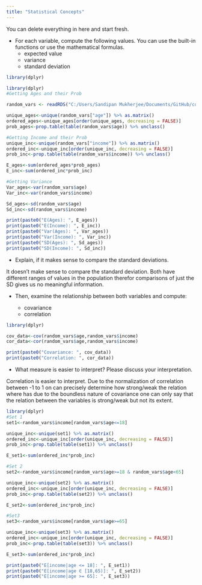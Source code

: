 ```yaml
---
title: "Statistical Concepts"
---
```


::: callout-note
You can delete everything in here and start fresh.
:::

-   For each variable, compute the following values. You can use the built-in functions or use the mathematical formulas.
    -   expected value
    -   variance
    -   standard deviation
    
```r
library(dplyr)
```

```r

library(dplyr)
#Getting Ages and their Prob

random_vars <- readRDS("C:/Users/Sandipan Mukherjee/Documents/GitHub/cdsba-msandipan/Causal_Data_Science_Data/random_vars.rds")

unique_ages<-unique(random_vars["age"]) %>% as.matrix()
ordered_ages<-unique_ages[order(unique_ages, decreasing = FALSE)]
prob_ages<-prop.table(table(random_vars$age)) %>% unclass()

#Getting Income and their Prob
unique_inc<-unique(random_vars["income"]) %>% as.matrix()
ordered_inc<-unique_inc[order(unique_inc, decreasing = FALSE)]
prob_inc<-prop.table(table(random_vars$income)) %>% unclass()

E_ages<-sum(ordered_ages*prob_ages)
E_inc<-sum(ordered_inc*prob_inc)

#Getting Variance
Var_ages<-var(random_vars$age)
Var_inc<-var(random_vars$income)

Sd_ages<-sd(random_vars$age)
Sd_inc<-sd(random_vars$income)
```

```r
print(paste0("E(Ages): ", E_ages))
print(paste0("E(Income): ", E_inc))
print(paste0("Var(Ages): ", Var_ages))
print(paste0("Var(Income): ", Var_inc))
print(paste0("SD(Ages): ", Sd_ages))
print(paste0("SD(Income): ", Sd_inc))
```

-   Explain, if it makes sense to compare the standard deviations.

It doesn't make sense to compare the standard deviation. Both have different ranges of values in the population therefor comparisons of just the SD gives us no meaningful information.

-   Then, examine the relationship between both variables and compute:

    -   covariance
    -   correlation

```r

library(dplyr)

cov_data<-cov(random_vars$age,random_vars$income)
cor_data<-cor(random_vars$age,random_vars$income)
```

```r
print(paste0("Covariance: ", cov_data))
print(paste0("Correlation: ", cor_data))

```

-   What measure is easier to interpret? Please discuss your interpretation.

Correlation is easier to interpret. Due to the normalization of correlation between -1 to 1 on can precisely determine how strong/weak the relation where has due to the boundless nature of covariance one can only say that the relation between the variables is strong/weak but not its extent.

```r
library(dplyr)
#Set 1
set1<-random_vars$income[random_vars$age<=18]

unique_inc<-unique(set1) %>% as.matrix()
ordered_inc<-unique_inc[order(unique_inc, decreasing = FALSE)]
prob_inc<-prop.table(table(set1)) %>% unclass()

E_set1<-sum(ordered_inc*prob_inc)

#Set 2
set2<-random_vars$income[random_vars$age>=18 & random_vars$age<65]

unique_inc<-unique(set2) %>% as.matrix()
ordered_inc<-unique_inc[order(unique_inc, decreasing = FALSE)]
prob_inc<-prop.table(table(set2)) %>% unclass()

E_set2<-sum(ordered_inc*prob_inc)

#Set3
set3<-random_vars$income[random_vars$age>=65]

unique_inc<-unique(set3) %>% as.matrix()
ordered_inc<-unique_inc[order(unique_inc, decreasing = FALSE)]
prob_inc<-prop.table(table(set3)) %>% unclass()

E_set3<-sum(ordered_inc*prob_inc)
```

```r

print(paste0("E[income|age <= 18]: ", E_set1))
print(paste0("E[income|age ∈ [18,65)]: ", E_set2))
print(paste0("E[income|age >= 65]: ", E_set3))

```
